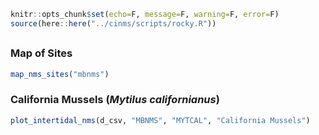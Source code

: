 
```r
knitr::opts_chunk$set(echo=F, message=F, warning=F, error=F)
source(here::here("../cinms/scripts/rocky.R"))
```

## {.tabset}

### Map of Sites

```r
map_nms_sites("mbnms")
```

### California Mussels (_Mytilus californianus_) {.active}

```r
plot_intertidal_nms(d_csv, "MBNMS", "MYTCAL", "California Mussels")
```
